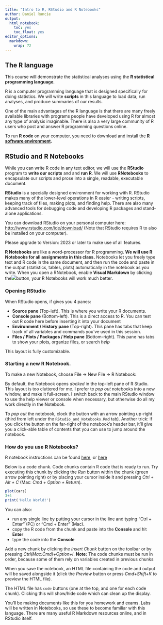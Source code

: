 ```yaml
---
title: "Intro to R, RStudio and R Notebooks"
author: Daniel Runcie
output:
  html_notebook:
    toc: yes
    toc_float: yes
editor_options: 
  markdown: 
    wrap: 72
---
```


## The R language

This course will demonstrate the statistical analyses using the **R
statistical programming language**.

R is a computer programming language that is designed specifically for
doing statistics. We will write **scripts** in this language to load
data, run analyses, and produce summaries of our results.

One of the main advantages of the R language is that there are many
freely available libraries with programs people have developed using R
for almost any type of analysis imaginable. There is also a very large
community of R users who post and answer R programming questions online.

To run **R code** on your computer, you need to download and install the
[**R software environment**](https://www.r-project.org/)**.**

## RStudio and R Notebooks

While you can write R code in any text editor, we will use the
**RStudio** program to **write our scripts** and and **run R**. We will
use **RNotebooks** to encapsulate our scripts and prose into a single,
readable, executable document.

**RStudio** is a specially designed environment for working with R.
RStudio makes many of the lower-level operations in R easier - writing
scripts, keeping track of files, making plots, and finding help. There
are also many advanced tools for debugging code and developing R
packages and stand-alone applications.

You can download RStudio on your personal computer here:
<http://www.rstudio.com/ide/download/> (Note that RStudio requires R to
also be installed on your computer).

Please upgrade to Version: 2023 or later to make use of all features.

**R Notebooks** are like a word-processor for R programming. **We will
use R Notebooks for all assignments in this class.** Notebooks let you
freely type text and R code in the same document, and then run the code
and paste in the output (statistics, tables, plots) automatically in the
notebook as you write. When you open a RNotebook, enable **Visual
Markdown** by clicking
the![](https://www.rstudio.com/blog/rstudio-v1-4-preview-visual-markdown-editing/images/visual_mode_2x.png)button,
your R Notebooks will work much better.

### Opening RStudio

When RStudio opens, if gives you 4 panes:

-   **Source pane** (Top-left). This is where you write your R
    documents.
-   **Console pane** (Bottom-left). This is a direct access to R. You
    can test out R code here before inserting it into your document
-   **Environment / History pane** (Top-right). This pane has tabs that
    keep track of all variables and commands you've used in this
    session.
-   **Files / Plots / Packages / Help pane** (Bottom-right). This pane
    has tabs to show your plots, organize files, or search *help*

This layout is fully customizable.

### Starting a new R Notebook.

To make a new Notebook, choose File -\> New File -\> R Notebook:

By default, the Notebook opens *docked* in the top-left pane of R
Studio. This layout is too cluttered for me. I prefer to *pop out*
notebooks into a new window, and make it full-screen. I switch back to
the main RStudio window to use the help viewer or console when
necessary, but otherwise do all my work directly in the Notebook.

To *pop out* the notebook, clock the button with an arrow pointing
up-right (third from left under the `RStudio_and_Notebooks.Rmd` tab).
Another trick: If you click the button on the far-right of the
notebook's header bar, it'll give you a click-able table of contents
that you can use to jump around the notebook.

### How do you use R Notebooks?

R notebook instructions can be found
[here](http://rmarkdown.rstudio.com/r_notebooks.html), or
[here](https://www.youtube.com/watch?v=TJmNvfhLCoI)

Below is a code chunk. Code chunks contain R code that is ready to run.
Try executing this chunk by clicking the *Run* button within the chunk
(green arrow pointing right) or by placing your cursor inside it and
pressing *Ctrl + Alt + C* (Mac: *Cmd + Option + Return*).

```r
plot(cars)
3+4
print('Hello World!')
```

You can also:

-   run any single line by putting your cursor in the line and typing
    "Ctrl + Enter" (PC) or "Cmd + Enter" (Mac).
-   copy the R code from the chunk and paste into the **Console** and
    hit **Enter**
-   type the code into the **Console**

Add a new chunk by clicking the *Insert Chunk* button on the toolbar or
by pressing *Ctrl(Mac:Cmd)+Option+I*. **Note:** The code chunks must be
run in order, because some of them rely on variables created in previous
chunks

When you save the notebook, an HTML file containing the code and output
will be saved alongside it (click the *Preview* button or press
*Cmd+Shift+K* to preview the HTML file).

The HTML file has `code` buttons (one at the top, and one for each code
chunk). Clicking this will show/hide code which can clean up the
display.

You'll be making documents like this for you homework and exams. Labs
will be written in Notebooks, so use these to become familiar with this
language. There are many useful R Markdown resources online, and in
RStudio itself.
